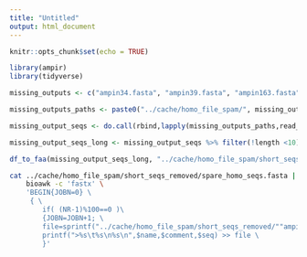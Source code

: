 ```yaml
---
title: "Untitled"
output: html_document
---
```


```r
knitr::opts_chunk$set(echo = TRUE)
```

```r
library(ampir)
library(tidyverse)
```

```r
missing_outputs <- c("ampin34.fasta", "ampin39.fasta", "ampin163.fasta", "ampin211.fasta", "ampin223.fasta", "ampin228.fasta", "ampin230.fasta", "ampin242.fasta", "ampin243.fasta", "ampin245.fasta", "ampin247.fasta", "ampin248.fasta", "ampin253.fasta", "ampin254.fasta", "ampin266.fasta", "ampin275.fasta", "ampin283.fasta", "ampin291.fasta", "ampin296.fasta", "ampin298.fasta", "ampin304.fasta", "ampin308.fasta", "ampin309.fasta", "ampin322.fasta", "ampin362.fasta", "ampin369.fasta", "ampin380.fasta", "ampin381.fasta", "ampin388.fasta", "ampin393.fasta", "ampin399.fasta", "ampin405.fasta", "ampin412.fasta", "ampin419.fasta", "ampin420.fasta", "ampin437.fasta", "ampin440.fasta", "ampin453.fasta", "ampin465.fasta", "ampin473.fasta", "ampin478.fasta", "ampin486.fasta", "ampin509.fasta", "ampin512.fasta", "ampin526.fasta", "ampin544.fasta", "ampin557.fasta", "ampin561.fasta", "ampin568.fasta", "ampin578.fasta", "ampin579.fasta", "ampin581.fasta", "ampin591.fasta", "ampin592.fasta", "ampin608.fasta", "ampin619.fasta", "ampin631.fasta", "ampin633.fasta", "ampin642.fasta", "ampin652.fasta", "ampin667.fasta", "ampin673.fasta" )

missing_outputs_paths <- paste0("../cache/homo_file_spam/", missing_outputs)
```

```r
missing_output_seqs <- do.call(rbind,lapply(missing_outputs_paths,read_faa)) %>% mutate(length = nchar(seq_aa))

missing_output_seqs_long <- missing_output_seqs %>% filter(!length <10)

df_to_faa(missing_output_seqs_long, "../cache/homo_file_spam/short_seqs_removed/spare_homo_seqs.fasta")
```

```bash
cat ../cache/homo_file_spam/short_seqs_removed/spare_homo_seqs.fasta | \
    bioawk -c 'fastx' \
    'BEGIN{JOBN=0} \
     { \
        if( (NR-1)%100==0 )\
        {JOBN=JOBN+1; \
        file=sprintf("../cache/homo_file_spam/short_seqs_removed/""ampin%d.fasta",JOBN);} \
        printf(">%s\t%s\n%s\n",$name,$comment,$seq) >> file \
        }'

```


